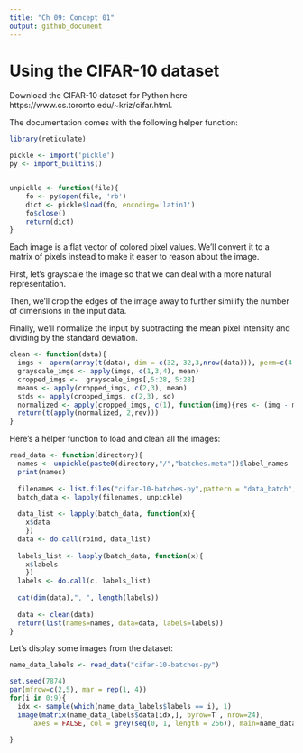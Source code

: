 ```yaml
---
title: "Ch 09: Concept 01"
output: github_document
---
```


# Using the CIFAR-10 dataset

Download the CIFAR-10 dataset for Python here https://www.cs.toronto.edu/~kriz/cifar.html.

The documentation comes with the following helper function:

```r
library(reticulate)

pickle <- import('pickle')
py <- import_builtins()


unpickle <- function(file){
    fo <- py$open(file, 'rb')
    dict <- pickle$load(fo, encoding='latin1')
    fo$close()
    return(dict)
}
```



Each image is a flat vector of colored pixel values. We'll convert it to a matrix of pixels instead to make it easer to reason about the image.

First, let's grayscale the image so that we can deal with a more natural representation.

Then, we'll crop the edges of the image away to further similify the number of dimensions in the input data.

Finally, we'll normalize the input by subtracting the mean pixel intensity and dividing by the standard deviation.


```r
clean <- function(data){
  imgs <- aperm(array(t(data), dim = c(32, 32,3,nrow(data))), perm=c(4,3,2,1))
  grayscale_imgs <- apply(imgs, c(1,3,4), mean)
  cropped_imgs <-  grayscale_imgs[,5:28, 5:28]
  means <- apply(cropped_imgs, c(2,3), mean)
  stds <- apply(cropped_imgs, c(2,3), sd)
  normalized <- apply(cropped_imgs, c(1), function(img){res <- (img - means)/stds})
  return(t(apply(normalized, 2,rev)))
}
```


Here's a helper function to load and clean all the images:


```r

read_data <- function(directory){
  names <- unpickle(paste0(directory,"/","batches.meta"))$label_names
  print(names)
  
  filenames <- list.files("cifar-10-batches-py",pattern = "data_batch",full.names = T)
  batch_data <- lapply(filenames, unpickle)
  
  data_list <- lapply(batch_data, function(x){
    x$data
    })
  data <- do.call(rbind, data_list)
  
  labels_list <- lapply(batch_data, function(x){
    x$labels
    })
  labels <- do.call(c, labels_list)
  
  cat(dim(data),", ", length(labels))
  
  data <- clean(data)
  return(list(names=names, data=data, labels=labels))
}
```



Let's display some images from the dataset:

```r
name_data_labels <- read_data("cifar-10-batches-py")
```
```r
set.seed(7874)
par(mfrow=c(2,5), mar = rep(1, 4))
for(i in 0:9){
  idx <- sample(which(name_data_labels$labels == i), 1)
  image(matrix(name_data_labels$data[idx,], byrow=T , nrow=24), 
      axes = FALSE, col = grey(seq(0, 1, length = 256)), main=name_data_labels$names[i+1])
  
}

```

